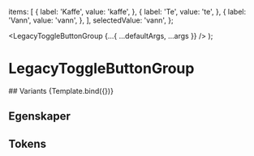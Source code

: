 
<Meta
  title='Avviklet/LegacyToggleButtonGroup'
  component={LegacyToggleButtonGroup}
/>

  items: [
    {
      label: 'Kaffe',
      value: 'kaffe',
    },
    {
      label: 'Te',
      value: 'te',
    },
    {
      label: 'Vann',
      value: 'vann',
    },
  ],
  selectedValue: 'vann',
};

  <LegacyToggleButtonGroup {...{ ...defaultArgs, ...args }} />
);

# LegacyToggleButtonGroup

<Information text='altinn' />
## Variants
<Canvas>
  <Story name='Eksempel'>{Template.bind({})}</Story>
</Canvas>

## Egenskaper

<ArgsTable story='Eksempel' />

## Tokens

<TokensTable
  componentName='toggle_button'
  description
  jsonKey='component.toggle_button'
  showPreview={false}
/>
